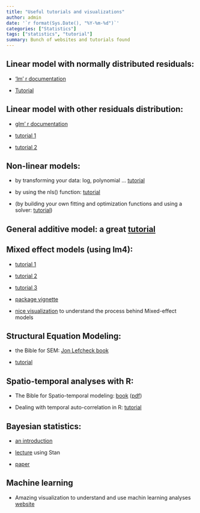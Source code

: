 ```yaml
---
title: "Useful tutorials and visualizations"
author: admin
date: '`r format(Sys.Date(), "%Y-%m-%d")`'
categories: ["Statistics"]
tags: ["statistics", "tutorial"]
summary: Bunch of websites and tutorials found
---
```


## Linear model with normally distributed residuals:

- ['lm' r documentation](https://www.rdocumentation.org/packages/stats/versions/3.6.2/topics/lm)

- [Tutorial](https://www.datacamp.com/community/tutorials/linear-regression-R)

## Linear model with other residuals distribution:

- [glm' r documentation](https://www.rdocumentation.org/packages/stats/versions/3.6.2/topics/glm)

- [tutorial 1](https://www.datacamp.com/community/tutorials/generalized-linear-models)

- [tutorial 2](https://www.statmethods.net/advstats/glm.html)

## Non-linear models:

- by transforming your data: log, polynomial ... [tutorial](http://www.sthda.com/english/articles/40-regression-analysis/162-nonlinear-regression-essentials-in-r-polynomial-and-spline-regression-models/)

- by using the nls() function: [tutorial](https://www.r-bloggers.com/2016/02/first-steps-with-non-linear-regression-in-r/)

- (by building your own fitting and optimization functions and using a solver: [tutorial](https://www.magesblog.com/post/2013-03-12-how-to-use-optim-in-r/))

## General additive model: a great [tutorial](https://noamross.github.io/gams-in-r-course/)

## Mixed effect models (using lm4):

- [tutorial 1](https://github.com/RoseannaGG/LinearMixedEffectsModels/blob/main/Linear%20Mixed%20Effects%20Models%20-%20R%20Gamlen-Greene.pdf)

- [tutorial 2](https://www.rensvandeschoot.com/tutorials/lme4/)

- [tutorial 3](https://ourcodingclub.github.io/tutorials/mixed-models/)

- [package vignette](https://cran.r-project.org/web/packages/lme4/vignettes/lmer.pdf)

- [nice visualization](https://www.tjmahr.com/plotting-partial-pooling-in-mixed-effects-models/) to understand the process behind Mixed-effect models

## Structural Equation Modeling:

- the Bible for SEM: [Jon Lefcheck book](https://jslefche.github.io/sem_book/)

- [tutorial](https://lavaan.ugent.be/tutorial/sem.html)

## Spatio-temporal analyses with R:

- The Bible for Spatio-temporal modeling: [book](https://spacetimewithr.org/index) ([pdf](https://spacetimewithr.org/Spatio-Temporal%20Statistics%20with%20R.pdf))

- Dealing with temporal auto-correlation in R: [tutorial](https://rpubs.com/markpayne/164550)

## Bayesian statistics:

- [an introduction](https://bookdown.org/content/4857/small-worlds-and-large-worlds.html#building-a-model)

- [lecture](https://github.com/benjamin-rosenbaum/bayesian-intro) using Stan

- [paper](https://www.nature.com/articles/s43586-020-00001-2)

## Machine learning

- Amazing visualization to understand and use machin learning analyses [website](https://mlu-explain.github.io/)
